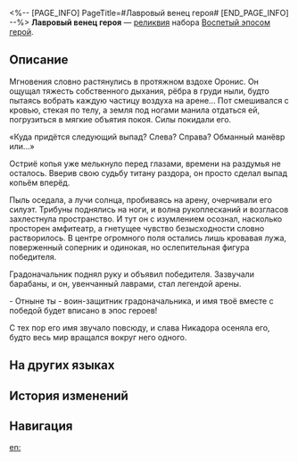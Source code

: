 <%-- [PAGE_INFO]
PageTitle=#Лавровый венец героя#
[END_PAGE_INFO] --%>
{{Реликвия Инфобокс
|id          = 61231
|Изображение = Предмет Лавровый венец героя.png
|Набор       = Воспетый эпосом герой
|Предмет     = Голова
|Упоминания  = 
}}
{{Описание|Лавровый венок, вручаемый чемпиону арены. В каждом золотом листе лавра отражаются отвага и честь триумфатора.}}
'''Лавровый венец героя''' — [[реликвия]] набора [[Воспетый эпосом герой]].

==Описание==
Мгновения словно растянулись в протяжном вздохе Оронис. Он ощущал тяжесть собственного дыхания, рёбра в груди ныли, будто пытаясь вобрать каждую частицу воздуха на арене... Пот смешивался с кровью, стекая по телу, а земля под ногами манила отдаться ей, погрузиться в мягкие объятия покоя. Силы покидали его.

«Куда придётся следующий выпад? Слева? Справа? Обманный манёвр или...»

Остриё копья уже мелькнуло перед глазами, времени на раздумья не осталось. Вверив свою судьбу титану раздора, он просто сделал выпад копьём вперёд.

Пыль оседала, а лучи солнца, пробиваясь на арену, очерчивали его силуэт. Трибуны поднялись на ноги, и волна рукоплесканий и возгласов захлестнула пространство. И тут он с изумлением осознал, насколько просторен амфитеатр, а гнетущее чувство безысходности словно растворилось. В центре огромного поля остались лишь кровавая лужа, поверженный соперник и одинокая, но ослепительная фигура победителя.

Градоначальник поднял руку и объявил победителя. Зазвучали барабаны, и он, увенчанный лаврами, стал легендой арены.

- Отныне ты - воин-защитник градоначальника, и имя твоё вместе с победой будет вписано в эпос героев!

С тех пор его имя звучало повсюду, и слава Никадора осеняла его, будто весь мир вращался вокруг него одного.

==На других языках==
{{На других языках
|en   = Hero's Wreath of Championship
|zhs  = 英豪的冠军桂冠
|zht  = 英豪的冠軍桂冠
|ja   = {{Rubi|英雄|えいゆう}}の{{Rubi|月桂冠|げっけいかん}}
|ko   = 영웅의 우승자 월계관
|es   = Laureola de la victoria del héroe
|fr   = Couronne triomphale du héros
|ru   = Лавровый венец героя
|th   = Hero's Wreath of Championship
|vi   = Vòng Nguyệt Quế Quán Quân Anh Hùng
|de   = Siegerkranz des Helden
|id   = Hero's Wreath of Championship
|pt   = Grinalda do Campeonato do Herói
}}

==История изменений==
{{История изменений|3.5}}

==Навигация==
{{Набор Реликвий Навбокс|Воспетый эпосом герой}}

[[en:]]